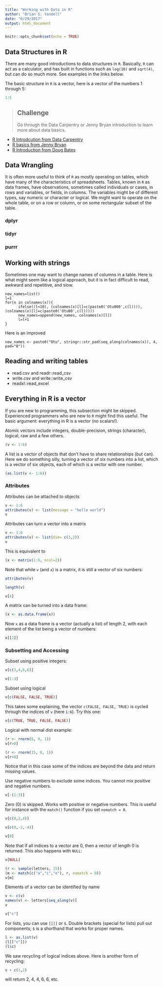 ```yaml
---
title: "Working with Data in R"
author: "Brian S. Yandell"
date: "6/29/2017"
output: html_document
---
```


```r
knitr::opts_chunk$set(echo = TRUE)
```

## Data Structures in R

There are many good introductions to data structures in `R`.
Basically, `R` can act as a calculator, and has built in functions such as `log(10)` and `sqrt(4)`,
but can do so much more. See examples in the links below.

The basic structure in `R` is a vector, here is a vector of the numbers 1 through 5:

```r
1:5
```

> ## Challenge
>
> Go through the Data Carpentry or Jenny Bryan introduction to learn more about data basics.

- [R Introdcution from Data Carpentry](http://kbroman.org/datacarpentry_R_2017-01-10/01-intro-to-R.html)
- [R basics from Jenny Bryan](http://stat545.com/block002_hello-r-workspace-wd-project.html)
- [R Introduction from Doug Bates](https://github.com/dmbates/stat692/blob/master/Intro.Rmd)

## Data Wrangling

It is often more useful to think of `R` as mostly operating on tables, which have many of the characteristics of spreadsheets. Tables, known in `R` as data frames, have observations, sometimes called individuals or cases, in rows and variables, or fields, in columns. The variables might be of different types, say numeric or character or logical. We might want to operate on the whole table, or on a row or column, or on some rectangular subset of the table.


### dplyr

### tidyr

### purrr

## Working with strings

Sometimes one may want to change names of columns in a table. Here is what might seem like a logical approach, but it is in fact difficult to read, awkward and repetitive, and slow.

```
new_names=list()
l=1
for(n in colnames(x)){
      ifelse((l<10), (colnames(x)[l]=c(paste0('Otu000',c(l)))), (colnames(x)[l]=c(paste0('Otu00',c(l))))) 
      new_names=append(new_names, colnames(x)[l])
      l=l+1
}
```

Here is an improved 
```
new_names <- paste0("Otu", stringr::str_pad(seq_along(colnames(x)), 4, pad="0"))
```

## Reading and writing tables

- read.csv and readr::read_csv
- write.csv and write::write_csv
- readxl::read_excel

## Everything in R is a vector

If you are new to programming, this subsection might be skipped. Experienced programmers who are new to `R` might find this useful. The basic argument: everything in R is a vector (no scalars!).

Atomic vectors include integers, double-precision, strings (character), logical, raw and a few others. 

```r
(v <- 1:6)
```

A list is a vector of objects that don’t have to share relationships (but can).
Here we do something silly, turning a vector of six numbers into a list, which is a vector of six objects, each of which is a vector with one number.


```r
(as.list(v <- 1:6))
```

### Attributes

Attributes can be attached to objects

```r
v <- 1:6
attributes(v) <- list(message = "hello world")
v
```

Attributes can turn a vector into a matrix

```r
v <- 1:6
attributes(v) <- list(dim= c(3,2))
v
```

This is equivalent to

```r
(x <- matrix(1:6, ncol=2))
```

Note that while `v` (and `x`) is a matrix, it is still a vector of six numbers:

```r
attributes(v)
```

```r
length(v)
```

```r
v[4]
```

A matrix can be turned into a data frame:

```r
(x <- as.data.frame(x))
```

Now `x` as a data frame is a vector (actually a list) of length 2, with each element of the list being a vector of numbers:

```r
x[[2]]
```

### Subsetting and Accessing

Subset using positive integers:

```r
v[c(3,4,6,6)]
```

```r
v[1:3]
```

Subset using logical

```r
v[c(FALSE, FALSE, TRUE)]
```

This takes some explaining, the vector `c(FALSE, FALSE, TRUE)` is cycled through the indices of `v` (here `1:6`). Try this one:

```r
v[c(TRUE, TRUE, FALSE, FALSE)]
```

Logical with normal dist example:

```r
(r <- rnorm(6, 0, 1))
v[r>0]
```

```r
(r <- rnorm(15, 0, 1))
v[r>0]
```

Notice that in this case some of the indices are beyond the data and return missing values.

Use negative numbers to exclude some indices. You cannot mix positive and negative numbers.

```r
v[-(1:3)]
```

Zero (0) is skipped. Works with positive or negative numbers. This is useful for instance with the `match()` function if you set `nomatch = 0`.

```r
v[c(0,2,4)]
```


```r
v[c(0,-2,-4)]
```

```r
v[0]
```

Note that if all indices to a vector are 0, then a vector of length 0 is returned. This also happens with `NULL`:

```r
v[NULL]
```


```r
(r <- sample(letters, 15))
(m <- match(c("a","c","e"), r, nomatch = 0))
v[m]
```

Elements of a vector can be identified by name

```r
v <- c(v)
names(v) <- letters[seq_along(v)]
v
```

```r
v["c"]
```

For lists, you can use `[[]]` or `$`. Double brackets (special for lists) pull out components; `$` is a shorthand that works for proper names.

```r
l <- as.list(v)
(l[["c"]])
(l$c)
```

We saw recycling of logical indices above. Here is another form of recycling:


```r
v + c(1,2)
```

will return 2, 4, 4, 6, 6, etc.



